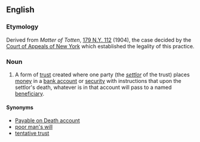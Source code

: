 ==English==

===Etymology===
Derived from ''Matter of Totten'', [[w:Case citation|179 N.Y. 112]] (1904), the case decided by the [[w:Court of Appeals of New York|Court of Appeals of New York]] which established the legality of this practice.

===Noun===
{{wikipedia}}
{{en-noun|head=[[Totten]] [[trust]]}}

# {{lb|en|legal}} A form of [[trust]] created where one party (the ''[[settlor]]'' of the trust) places [[money]] in a [[bank account]] or [[security]] with instructions that upon the settlor's death, whatever is in that account will pass to a named [[beneficiary]].

====Synonyms====
* [[Payable on Death account]]
* [[poor man's will]]
* [[tentative trust]]